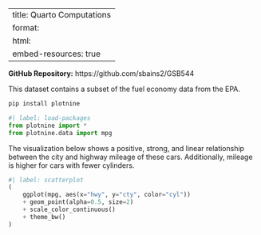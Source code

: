 
---
title: Quarto Computations
format:
  html:
    embed-resources: true
---

**GitHub Repository:** https://github.com/sbains2/GSB544

This dataset contains a subset of the fuel economy data from the EPA.

```python
pip install plotnine
```
```python
#| label: load-packages
from plotnine import *
from plotnine.data import mpg
```

The visualization below shows a positive, strong, and linear relationship between the city and highway mileage of these cars.
Additionally, mileage is higher for cars with fewer cylinders.

```python
#| label: scatterplot
(
    ggplot(mpg, aes(x="hwy", y="cty", color="cyl"))
    + geom_point(alpha=0.5, size=2)
    + scale_color_continuous()
    + theme_bw()
)
```